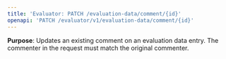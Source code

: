 ```yaml
---
title: 'Evaluator: PATCH /evaluation-data/comment/{id}'
openapi: 'PATCH /evaluator/v1/evaluation-data/comment/{id}'
---
```


**Purpose**: Updates an existing comment on an evaluation data entry. The commenter in the request must match the original commenter.
